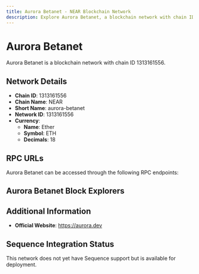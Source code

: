 ```yaml
--- 
title: Aurora Betanet - NEAR Blockchain Network
description: Explore Aurora Betanet, a blockchain network with chain ID 1313161556. Learn about its native currency, Ether, and how to interact with the network.
---
```


# Aurora Betanet

Aurora Betanet is a blockchain network with chain ID 1313161556.

## Network Details

- **Chain ID**: 1313161556
- **Chain Name**: NEAR
- **Short Name**: aurora-betanet
- **Network ID**: 1313161556
- **Currency**: 
  - **Name**: Ether
  - **Symbol**: ETH
  - **Decimals**: 18

## RPC URLs

Aurora Betanet can be accessed through the following RPC endpoints:



## Aurora Betanet Block Explorers



## Additional Information

- **Official Website**: https://aurora.dev

## Sequence Integration Status

This network does not yet have Sequence support but is available for deployment.
